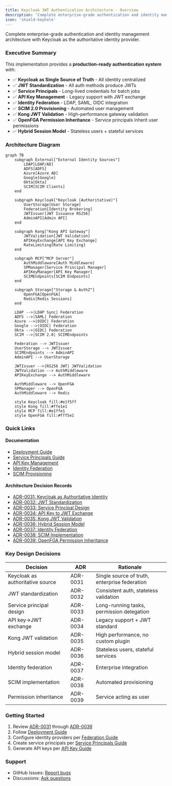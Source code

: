 ```yaml
---
title: Keycloak JWT Authentication Architecture - Overview
description: 'Complete enterprise-grade authentication and identity management architecture with Keycloak as the authoritative identity provider'
icon: 'shield-keyhole'
---
```


Complete enterprise-grade authentication and identity management architecture with Keycloak as the authoritative identity provider.

### Executive Summary

This implementation provides a **production-ready authentication system** with:

- ✅ **Keycloak as Single Source of Truth** - All identity centralized
- ✅ **JWT Standardization** - All auth methods produce JWTs
- ✅ **Service Principals** - Long-lived credentials for batch jobs
- ✅ **API Key Management** - Legacy support with JWT exchange
- ✅ **Identity Federation** - LDAP, SAML, OIDC integration
- ✅ **SCIM 2.0 Provisioning** - Automated user management
- ✅ **Kong JWT Validation** - High-performance gateway validation
- ✅ **OpenFGA Permission Inheritance** - Service principals inherit user permissions
- ✅ **Hybrid Session Model** - Stateless users + stateful services

### Architecture Diagram

```mermaid
graph TB
    subgraph External["External Identity Sources"]
        LDAP[LDAP/AD]
        ADFS[ADFS]
        Azure[Azure AD]
        Google[Google]
        Okta[Okta]
        SCIM[SCIM Clients]
    end

    subgraph Keycloak["Keycloak (Authoritative)"]
        UserStorage[User Storage]
        Federation[Identity Brokering]
        JWTIssuer[JWT Issuance RS256]
        AdminAPI[Admin API]
    end

    subgraph Kong["Kong API Gateway"]
        JWTValidation[JWT Validation]
        APIKeyExchange[API Key Exchange]
        RateLimiting[Rate Limiting]
    end

    subgraph MCP["MCP Server"]
        AuthMiddleware[Auth Middleware]
        SPManager[Service Principal Manager]
        APIKeyManager[API Key Manager]
        SCIMEndpoints[SCIM Endpoints]
    end

    subgraph Storage["Storage & AuthZ"]
        OpenFGA[OpenFGA]
        Redis[Redis Sessions]
    end

    LDAP -->|LDAP Sync| Federation
    ADFS -->|SAML| Federation
    Azure -->|OIDC| Federation
    Google -->|OIDC| Federation
    Okta -->|OIDC| Federation
    SCIM -->|SCIM 2.0| SCIMEndpoints

    Federation --> JWTIssuer
    UserStorage --> JWTIssuer
    SCIMEndpoints --> AdminAPI
    AdminAPI --> UserStorage

    JWTIssuer -->|RS256 JWT| JWTValidation
    JWTValidation --> AuthMiddleware
    APIKeyExchange --> AuthMiddleware

    AuthMiddleware --> OpenFGA
    SPManager --> OpenFGA
    AuthMiddleware --> Redis

    style Keycloak fill:#e1f5ff
    style Kong fill:#ffe1e1
    style MCP fill:#e1ffe1
    style OpenFGA fill:#fff5e1
```

### Quick Links

#### Documentation
- [Deployment Guide](/deployment/keycloak-jwt-deployment)
- [Service Principals Guide](/guides/service-principals)
- [API Key Management](/guides/api-key-management)
- [Identity Federation](/guides/identity-federation-quickstart)
- [SCIM Provisioning](/guides/scim-provisioning)

#### Architecture Decision Records
- [ADR-0031: Keycloak as Authoritative Identity](/architecture/adr-0031-keycloak-authoritative-identity)
- [ADR-0032: JWT Standardization](/architecture/adr-0032-jwt-standardization)
- [ADR-0033: Service Principal Design](/architecture/adr-0033-service-principal-design)
- [ADR-0034: API Key to JWT Exchange](/architecture/adr-0034-api-key-jwt-exchange)
- [ADR-0035: Kong JWT Validation](/architecture/adr-0035-kong-jwt-validation)
- [ADR-0036: Hybrid Session Model](/architecture/adr-0036-hybrid-session-model)
- [ADR-0037: Identity Federation](/architecture/adr-0037-identity-federation)
- [ADR-0038: SCIM Implementation](/architecture/adr-0038-scim-implementation)
- [ADR-0039: OpenFGA Permission Inheritance](/architecture/adr-0039-openfga-permission-inheritance)

### Key Design Decisions

| Decision | ADR | Rationale |
|----------|-----|-----------|
| Keycloak as authoritative source | ADR-0031 | Single source of truth, enterprise federation |
| JWT standardization | ADR-0032 | Consistent auth, stateless validation |
| Service principal design | ADR-0033 | Long-running tasks, permission delegation |
| API key→JWT exchange | ADR-0034 | Legacy support + JWT standard |
| Kong JWT validation | ADR-0035 | High performance, no custom plugin |
| Hybrid session model | ADR-0036 | Stateless users, stateful services |
| Identity federation | ADR-0037 | Enterprise integration |
| SCIM implementation | ADR-0038 | Automated provisioning |
| Permission inheritance | ADR-0039 | Service acting as user |

### Getting Started

1. Review [ADR-0031](/architecture/adr-0031-keycloak-authoritative-identity) through [ADR-0039](/architecture/adr-0039-openfga-permission-inheritance)
2. Follow [Deployment Guide](/deployment/keycloak-jwt-deployment)
3. Configure identity providers per [Federation Guide](/guides/identity-federation-quickstart)
4. Create service principals per [Service Principals Guide](/guides/service-principals)
5. Generate API keys per [API Key Guide](/guides/api-key-management)

### Support

- GitHub Issues: [Report bugs](https://github.com/vishnu2kmohan/mcp-server-langgraph/issues)
- Discussions: [Ask questions](https://github.com/vishnu2kmohan/mcp-server-langgraph/discussions)
